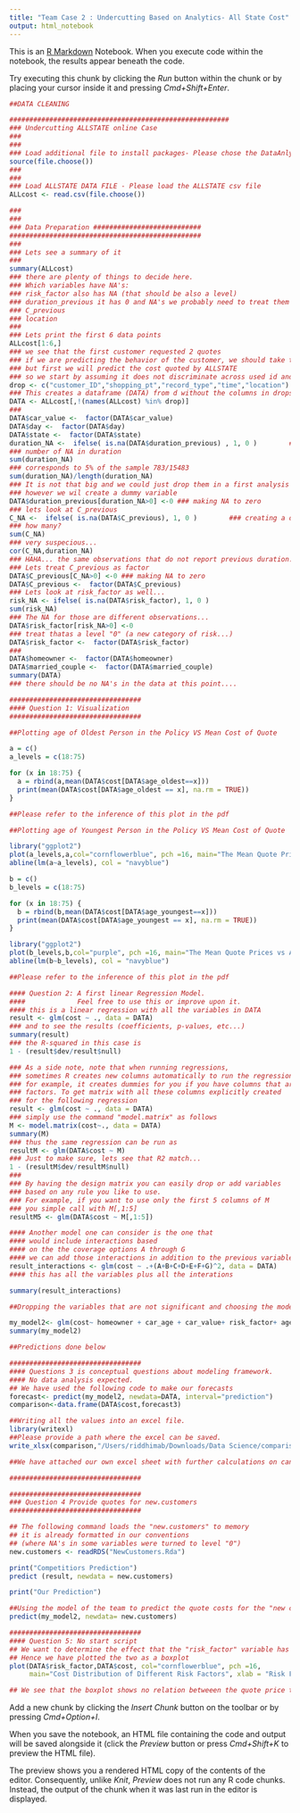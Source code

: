 ```yaml
---
title: "Team Case 2 : Undercutting Based on Analytics- All State Cost"
output: html_notebook
---
```


This is an [R Markdown](http://rmarkdown.rstudio.com) Notebook. When you execute code within the notebook, the results appear beneath the code. 

Try executing this chunk by clicking the *Run* button within the chunk or by placing your cursor inside it and pressing *Cmd+Shift+Enter*. 

```r
##DATA CLEANING 

#######################################################
### Undercutting ALLSTATE online Case
###
###
### Load additional file to install packages- Please chose the DataAnlyticsFunction.R file
source(file.choose())
###
###
### Load ALLSTATE DATA FILE - Please load the ALLSTATE csv file
ALLcost <- read.csv(file.choose())

###
###
### Data Preparation ###########################
################################################
###
### Lets see a summary of it
###
summary(ALLcost)
### there are plenty of things to decide here.
### Which variables have NA's:
### risk_factor also has NA (that should be also a level)
### duration_previous it has 0 and NA's we probably need to treat them differently.
### C_previous
### location
### 
### Lets print the first 6 data points
ALLcost[1:6,]
### we see that the first customer requested 2 quotes
### if we are predicting the behavior of the customer, we should take that in consideration
### but first we will predict the cost quoted by ALLSTATE
### so we start by assuming it does not discriminate across used id and shopping_pt (an assumption)
drop <- c("customer_ID","shopping_pt","record_type","time","location")
### This creates a dataframe (DATA) from d without the columns in drops
DATA <- ALLcost[,!(names(ALLcost) %in% drop)]
###
DATA$car_value <-  factor(DATA$car_value)
DATA$day <-  factor(DATA$day)
DATA$state <-  factor(DATA$state)
duration_NA <-  ifelse( is.na(DATA$duration_previous) , 1, 0 )        ### creating a dummy variable for NA
### number of NA in duration
sum(duration_NA)
### corresponds to 5% of the sample 783/15483
sum(duration_NA)/length(duration_NA)
### It is not that big and we could just drop them in a first analysis
### however we wil create a dummy variable
DATA$duration_previous[duration_NA>0] <-0 ### making NA to zero
### lets look at C_previous
C_NA <-  ifelse( is.na(DATA$C_previous), 1, 0 )        ### creating a dummy variable for NA
### how many?
sum(C_NA)
### very suspecious...
cor(C_NA,duration_NA)
### HAHA... the same observations that do not report previous duration...
### Lets treat C_previous as factor
DATA$C_previous[C_NA>0] <-0 ### making NA to zero
DATA$C_previous <-  factor(DATA$C_previous)                           
### Lets look at risk_factor as well...
risk_NA <- ifelse( is.na(DATA$risk_factor), 1, 0 )
sum(risk_NA)
### The NA for those are different observations...
DATA$risk_factor[risk_NA>0] <-0                     
### treat thatas a level "0" (a new category of risk...)
DATA$risk_factor <-  factor(DATA$risk_factor)                           
###
DATA$homeowner <-  factor(DATA$homeowner)
DATA$married_couple <-  factor(DATA$married_couple)
summary(DATA)
### there should be no NA's in the data at this point....
```


```r
#################################
#### Question 1: Visualization
#################################

##Plotting age of Oldest Person in the Policy VS Mean Cost of Quote

a = c()
a_levels = c(18:75)

for (x in 18:75) {
  a = rbind(a,mean(DATA$cost[DATA$age_oldest==x]))
  print(mean(DATA$cost[DATA$age_oldest == x], na.rm = TRUE))
}

##Please refer to the inference of this plot in the pdf

##Plotting age of Youngest Person in the Policy VS Mean Cost of Quote

library("ggplot2")
plot(a_levels,a,col="cornflowerblue", pch =16, main="The Mean Quote Prices vs Age of the Oldest Person on the Policy", xlab = "Age of the Oldest Person in the group on the Insurance Policy", ylab="Mean Cost per Age")
abline(lm(a~a_levels), col = "navyblue")

b = c()
b_levels = c(18:75)

for (x in 18:75) {
  b = rbind(b,mean(DATA$cost[DATA$age_youngest==x]))
  print(mean(DATA$cost[DATA$age_youngest == x], na.rm = TRUE))
}

library("ggplot2")
plot(b_levels,b,col="purple", pch =16, main="The Mean Quote Prices vs Age of the Youngest Person on the Policy", xlab = "Age of the Youngest Person in the group on the Insurance Policy", ylab="Mean Cost per Age")
abline(lm(b~b_levels), col = "navyblue")

##Please refer to the inference of this plot in the pdf

```


```r
#### Question 2: A first linear Regression Model. 
####             Feel free to use this or improve upon it.
#### this is a linear regression with all the variables in DATA
result <- glm(cost ~ ., data = DATA) 
### and to see the results (coefficients, p-values, etc...)
summary(result)
### the R-squared in this case is 
1 - (result$dev/result$null)

### As a side note, note that when running regressions, 
### sometimes R creates new columns automatically to run the regression
### for example, it creates dummies for you if you have columns that are
### factors. To get matrix with all these columns explicitly created 
### for the following regression
result <- glm(cost ~ ., data = DATA)
### simply use the command "model.matrix" as follows
M <- model.matrix(cost~., data = DATA)
summary(M)
### thus the same regression can be run as
resultM <- glm(DATA$cost ~ M)
### Just to make sure, lets see that R2 match...
1 - (resultM$dev/resultM$null)
###
### By having the design matrix you can easily drop or add variables
### based on any rule you like to use.
### For example, if you want to use only the first 5 columns of M
### you simple call with M[,1:5]
resultM5 <- glm(DATA$cost ~ M[,1:5])

#### Another model one can consider is the one that 
#### would include interactions based 
#### on the the coverage options A through G
#### we can add those interactions in addition to the previous variables
result_interactions <- glm(cost ~ .+(A+B+C+D+E+F+G)^2, data = DATA) 
#### this has all the variables plus all the interations 

summary(result_interactions)

##Dropping the variables that are not significant and choosing the model for our regression

my_model2<- glm(cost~ homeowner + car_age + car_value+ risk_factor+ age_oldest+ age_youngest + married_couple + C_previous + duration_previous +(A+B+C+D+E+F+G)^2, data = DATA)
summary(my_model2)

##Predictions done below

```


```r
#################################
#### Questions 3 is conceptual questions about modeling framework.
#### No data analysis expected.
## We have used the following code to make our forecasts 
forecast<- predict(my_model2, newdata=DATA, interval="prediction")
comparison<-data.frame(DATA$cost,forecast3)

##Writing all the values into an excel file.
library(writexl)
##Please provide a path where the excel can be saved. 
write_xlsx(comparison,"/Users/riddhimab/Downloads/Data Science/comparison_new.xlsx")

##We have attached our own excel sheet with further calculations on canvas.

```


```r
#################################

#################################
### Question 4 Provide quotes for new.customers
#################################

## The following command loads the "new.customers" to memory
## it is already formatted in our conventions 
## (where NA's in some variables were turned to level "0")
new.customers <- readRDS("NewCustomers.Rda")

print("Competitiors Prediction")
predict (result, newdata = new.customers)

print("Our Prediction")

##Using the model of the team to predict the quote costs for the "new customers"
predict(my_model2, newdata= new.customers)

```

```r
#################################
#### Question 5: No start script
## We want to determine the effect that the "risk_factor" variable has on the cost. 
## Hence we have plotted the two as a boxplot
plot(DATA$risk_factor,DATA$cost, col="cornflowerblue", pch =16, 
     main="Cost Distribution of Different Risk Factors", xlab = "Risk Factors", ylab="Cost")

## We see that the boxplot shows no relation betweeen the quote price to the customer with the risk level. Hence, we have assumed that since this is a significant variable, it affects the customers cost to company/ liklihood of them claiming their insurance.

```

Add a new chunk by clicking the *Insert Chunk* button on the toolbar or by pressing *Cmd+Option+I*.

When you save the notebook, an HTML file containing the code and output will be saved alongside it (click the *Preview* button or press *Cmd+Shift+K* to preview the HTML file). 

The preview shows you a rendered HTML copy of the contents of the editor. Consequently, unlike *Knit*, *Preview* does not run any R code chunks. Instead, the output of the chunk when it was last run in the editor is displayed.

